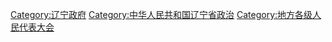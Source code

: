 [[Category:辽宁政府|Category:辽宁政府]]
[[Category:中华人民共和国辽宁省政治|Category:中华人民共和国辽宁省政治]]
[[Category:地方各级人民代表大会|Category:地方各级人民代表大会]]